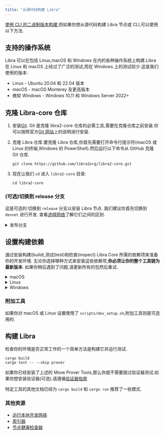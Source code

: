 ```yaml
---
title: "从源代码构建 Libra"
---
```



[使用 CLI 的二进制版本构建](/zh/build/cli/install-cli),但如果你想从源代码构建 Libra 节点或 CLI,可以使用以下方法.

## 支持的操作系统

Libra 可以在包括 Linux,macOS 和 Windows 在内的各种操作系统上构建.Libra 在 Linux 和 macOS 上经过了广泛的测试,而在 Windows 上的测试较少.这是我们使用的版本:

- Linux - Ubuntu 20.04 和 22.04 版本
- macOS - macOS Monterey 及更高版本
- 微软 Windows - Windows 10,11 和 Windows Server 2022+

## 克隆 Libra-core 仓库

1. 安装[Git](https://git-scm.com/book/en/v2/Getting-Started-Installing-Git).
   Git 是克隆 libra2-core 仓库的必需工具,需要在克隆仓库之前安装.你可以按照官方[Git 网站](https://git-scm.com/book/en/v2/Getting-Started-Installing-Git)上的说明进行安装.

2. 克隆 Libra 仓库.要克隆 Libra 仓库,你首先需要打开命令行提示符(macOS 或 Linux 的终端,Windows 的 PowerShell).然后运行以下命令从 GitHub 克隆 Git 仓库.

   ```shellscript filename="Terminal"
   git clone https://github.com/libra2org/libra2-core.git
   ```

3. 现在让我们 `cd` 进入 `libra2-core` 目录:
   ```shellscript filename="Terminal"
   cd libra2-core
   ```

### (可选)切换到 release 分支

这是可选的:切换到 `release` 分支以安装 Libra 节点.
我们建议你首先切换到 `devnet` 进行开发.
查看[选择网络](/zh/network/nodes/networks)了解它们之间的区别.

<details>
  <summary>发布分支</summary>

  <Tabs>
    <TabItem label="Devnet">
      ```shellscript filename="Terminal"
      git checkout --track origin/devnet
      ```
    </TabItem>

    <TabItem label="Testnet">
      ```shellscript filename="Terminal"
      git checkout --track origin/testnet
      ```
    </TabItem>

    <TabItem label="Mainnet">
      ```shellscript filename="Terminal"
      git checkout --track origin/mainnet
      ```
    </TabItem>
  </Tabs>
</details>

## 设置构建依赖

通过安装构建(build),测试(test)和检查(inspect) Libra Core 所需的依赖项来准备你的开发环境.
无论你选择哪种方式来安装这些依赖项,**你必须让你的整个工具链为最新版本**.
如果你稍后遇到了问题,请更新所有的包然后重试.

<details>
  <summary>macOS</summary>

  **> 使用自动化脚本**

  1. 确保你安装了 `brew` 包管理器:https://brew.sh/
  2. 运行开发设置脚本来准备你的环境:

  ```shellscript filename="Terminal"
  ./scripts/dev_setup.sh
  ```

  3. 更新你当前的 shell 环境:

  ```shellscript filename="Terminal"
  source ~/.cargo/env
  ```

  <Aside type="note">
    如果要查看脚本的可用选项,你可以通过运行:

    ```shellscript filename="Terminal"
    ./scripts/dev_setup.sh --help
    ```
  </Aside>

  **> 手动安装依赖项**

  如果你不能使用上面的脚本,你可以手动安装这些依赖项,但**不推荐**.

  1. [Rust](https://www.rust-lang.org/tools/install)
  2. [CMake](https://cmake.org/download/)
  3. [LLVM](https://releases.llvm.org/)
  4. [LLD](https://lld.llvm.org/)
</details>

<details>
  <summary>Linux</summary>

  **> 使用自动化脚本**

  1. 运行开发设置脚本来准备你的环境:

  ```shellscript filename="Terminal"
  ./scripts/dev_setup.sh
  ```

  2. 更新你当前的 shell 环境:

  ```shellscript filename="Terminal"
  source ~/.cargo/env
  ```

  <Aside type="note">
    如果想要查看脚本的可用选项,你可以运行:

    ```shellscript filename="Terminal"
    ./scripts/dev_setup.sh --help
    ```
  </Aside>

  **> 手动安装依赖项**

  如果你不能使用上面的脚本,你也可以手动安装这些依赖项,但**不推荐**.

  1. [Rust](https://www.rust-lang.org/tools/install).
  2. [CMake](https://cmake.org/download/).
  3. [LLVM](https://releases.llvm.org/).
  4. [libssl-dev](https://packages.ubuntu.com/jammy/libssl-dev) 和 [libclang-dev](https://packages.ubuntu.com/jammy/libclang-dev)
</details>

<details>
  <summary>Windows</summary>

  **> 使用自动化脚本**

  1. 以管理员身份打开 PowerShell 终端.
  2. 运行开发设置脚本来准备你的环境:

  ```powershell filename="Terminal"
  PowerShell -ExecutionPolicy Bypass -File ./scripts/windows_dev_setup.ps1
  ```

  3. 安装完所有依赖项后打开一个新的 PowerShell 终端

  **> 手动安装依赖项**

  1. 安装 [Rust](https://www.rust-lang.org/tools/install).
  2. 安装 [LLVM](https://releases.llvm.org/). 访问他们的 GitHub 仓库以获取[最新的预构建版本(prebuilt release)](https://github.com/llvm/llvm-project/releases/tag/llvmorg-15.0.7).
  3. 安装 [Microsoft Visual Studio Build Tools for Windows](https://visualstudio.microsoft.com/downloads/#build-tools-for-visual-studio-2022). 在安装过程中,选择"Desktop development with C++" 和三个额外选项:MSVC C++ build tools,Windows 10/11 SDK 和 C++ CMake tools for Windows.
  4. 如果在 Windows ARM 上,安装 [Visual Studio](https://visualstudio.microsoft.com/vs).
  5. 如果在 Visual Studio/Build Tools 安装期间还没有安装 CMake,则需要先安装 [CMake](https://cmake.org/download/).
  6. 安装完所有依赖项后打开一个新的 PowerShell 终端
</details>

### 附加工具

如果你对 macOS 或 Linux 设置使用了 `scripts/dev_setup.sh`,附加工具则是可选用的.

## 构建 Libra

检查你的环境是否正常工作的一个简单方法是构建它并运行测试.

```shellscript filename="Terminal"
cargo build
cargo test -- --skip prover
```

如果你已经安装了上述的 Move Prover Tools,那么你就不需要跳过验证器测试.如果你想安装验证器(可选),请遵循[验证器指南](/zh/build/smart-contracts/learn-move/prover)

特定工具的其他文档已经为 `cargo build` 和 `cargo run` 推荐了一些模式.

### 其他资源

- [运行本地开发网络](/zh/network/nodes/localnet/local-development-network)
- [索引器](/zh/build/indexer)
- [节点健康检查器](/zh/network/nodes/measure/node-health-checker)
